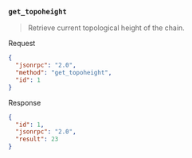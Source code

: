 ### `get_topoheight`

> Retrieve current topological height of the chain.

Request

```json
{
  "jsonrpc": "2.0",
  "method": "get_topoheight",
  "id": 1
}
```

Response

```json
{
  "id": 1,
  "jsonrpc": "2.0",
  "result": 23
}
```